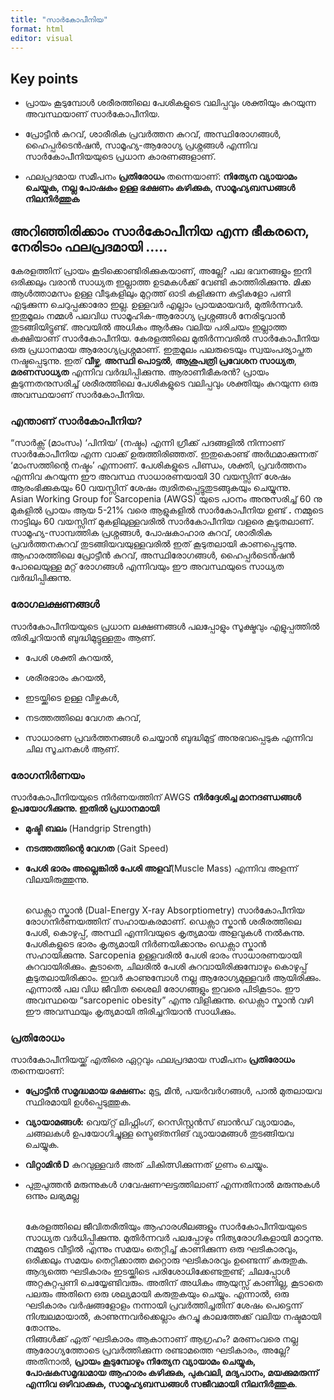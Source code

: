 ```yaml
---
title: "സാർകോപീനിയ"
format: html
editor: visual
---
```


::: callout-note
## Key points

-   പ്രായം കൂടുമ്പോൾ ശരീരത്തിലെ പേശികളുടെ വലിപ്പവും ശക്തിയും കുറയുന്ന അവസ്ഥയാണ് സാർകോപീനിയ.

-   പ്രോട്ടീൻ കുറവ്, ശാരീരിക പ്രവർത്തന കുറവ്, അസ്ഥിരോഗങ്ങൾ, ഹൈപ്പർടെൻഷൻ, സാമൂഹ്യ-ആരോഗ്യ പ്രശ്നങ്ങൾ എന്നിവ സാർകോപീനിയയുടെ പ്രധാന കാരണങ്ങളാണ്.

-   ഫലപ്രദമായ സമീപനം **പ്രതിരോധം** തന്നെയാണ്: **നിത്യേന വ്യായാമം ചെയ്യുക, നല്ല പോഷകം ഉള്ള ഭക്ഷണം കഴിക്കുക, സാമൂഹ്യബന്ധങ്ങൾ നിലനിർത്തുക**
:::

## അറിഞ്ഞിരിക്കാം സാർകോപീനിയ എന്ന ഭീകരനെ, നേരിടാം ഫലപ്രദമായി …..

കേരളത്തിന് പ്രായം കൂടിക്കൊണ്ടിരിക്കുകയാണ്, അല്ലേ? പല ഭവനങ്ങളും ഇനി ഒരിക്കലും വരാൻ സാധ്യത ഇല്ലാത്ത ഉടമകൾക്ക് വേണ്ടി കാത്തിരിക്കുന്നു. മിക്ക ആൾത്താമസം ഉള്ള വീടുകളിലും മുറ്റത്ത് ഓടി കളിക്കുന്ന കുട്ടികളോ പണി എടുക്കുന്ന ചെറുപ്പക്കാരോ ഇല്ല. ഉള്ളവർ എല്ലാം പ്രായമായവർ, മുതിർന്നവർ. ഇതുമൂലം നമ്മൾ പലവിധ സാമൂഹിക-ആരോഗ്യ പ്രശ്നങ്ങൾ നേരിടുവാൻ തുടങ്ങിയിട്ടുണ്ട്. അവയിൽ അധികം ആർക്കും വലിയ പരിചയം ഇല്ലാത്ത കക്ഷിയാണ് സാർകോപീനിയ. കേരളത്തിലെ മുതിർന്നവരിൽ സാർകോപീനിയ ഒരു പ്രധാനമായ ആരോഗ്യപ്രശ്നമാണ്. ഇതുമൂലം പലരുടെയും സ്വയംപര്യാപ്തത നഷ്ടപ്പെടുന്നു. ഇത് **വീഴ്ച**, **അസ്ഥി പൊട്ടൽ**, **ആശുപത്രി പ്രവേശന സാധ്യത**, **മരണസാധ്യത** എന്നിവ വർദ്ധിപ്പിക്കുന്നു. ആരാണീഭീകരൻ? പ്രായം കൂടുന്നതനുസരിച്ച് ശരീരത്തിലെ പേശികളുടെ വലിപ്പവും ശക്തിയും കുറയുന്ന ഒരു അവസ്ഥയാണ് സാർകോപീനിയ.

### എന്താണ് സാർകോപീനിയ?

“സാർക്സ് (മാംസം) ‘പിനിയ’ (നഷ്ടം) എന്നി ഗ്രീക്ക് പദങ്ങളിൽ നിന്നാണ് സാർകോപീനിയ എന്ന വാക്ക് ഉരുത്തിരിഞ്ഞത്. ഇതുകൊണ്ട് അർഥമാക്കുന്നത് ‘മാംസത്തിന്റെ നഷ്ടം’ എന്നാണ്. പേശികളുടെ പിണ്ഡം, ശക്തി, പ്രവർത്തനം എന്നിവ കുറയുന്ന ഈ അവസ്ഥ സാധാരണയായി 30 വയസ്സിന് ശേഷം ആരംഭിക്കുകയും 60 വയസ്സിന് ശേഷം ത്വരിതപ്പെട്ടുതുടങ്ങുകയും ചെയ്യുന്നു.\
Asian Working Group for Sarcopenia (AWGS) യുടെ പഠനം അനുസരിച്ച് 60 നു മുകളിൽ പ്രായം ആയ 5-21% വരെ ആളുകളിൽ സാർകോപീനിയ ഉണ്ട് **.** നമ്മുടെ നാട്ടിലും 60 വയസ്സിന് മുകളിലുള്ളവരിൽ സാർകോപീനിയ വളരെ കൂടുതലാണ്. സാമൂഹ്യ-സാമ്പത്തിക പ്രശ്നങ്ങൾ, പോഷകാഹാര കുറവ്, ശാരീരിക പ്രവർത്തനകുറവ് തുടങ്ങിയവയുള്ളവരിൽ ഇത് കൂടുതലായി കാണപ്പെടുന്നു. ആഹാരത്തിലെ പ്രോട്ടീൻ കുറവ്, അസ്ഥിരോഗങ്ങൾ, ഹൈപ്പർടെൻഷൻ പോലെയുള്ള മറ്റ് രോഗങ്ങൾ എന്നിവയും ഈ അവസ്ഥയുടെ സാധ്യത വർദ്ധിപ്പിക്കുന്നു.

### രോഗലക്ഷണങ്ങൾ

സാർകോപീനിയയുടെ പ്രധാന ലക്ഷണങ്ങൾ പലപ്പോളും സൂക്ഷ്മവും എളുപ്പത്തിൽ തിരിച്ചറിയാൻ ബുദ്ധിമുട്ടുള്ളതും ആണ്.

-   പേശി ശക്തി കുറയൽ,

-   ശരീരഭാരം കുറയൽ,

-   ഇടയ്ക്കിടെ ഉള്ള വീഴ്ചകൾ,

-   നടത്തത്തിലെ വേഗത കുറവ്,

-   സാധാരണ പ്രവർത്തനങ്ങൾ ചെയ്യാൻ ബുദ്ധിമുട്ട് അനുഭവപ്പെടുക എന്നിവ ചില സൂചനകൾ ആണ്.

### രോഗനിർണയം

സാർകോപീനിയയുടെ നിർണയത്തിന് AWGS **നിർദ്ദേശിച്ച മാനദണ്ഡങ്ങൾ ഉപയോഗിക്കുന്നു. ഇതിൽ പ്രധാനമായി**

-   **മുഷ്ടി** **ബലം** (Handgrip Strength)

-   **നടത്തത്തിന്റെ വേഗത** (Gait Speed)

-   **പേശി ഭാരം അല്ലെങ്കിൽ പേശി അളവ്**(Muscle Mass) എന്നിവ അളന്ന് വിലയിരുത്തുന്നു.

    \
    ഡെക്സാ സ്കാൻ (Dual-Energy X-ray Absorptiometry) സാർകോപീനിയ രോഗനിർണയത്തിന് സഹായകരമാണ്. ഡെക്സാ സ്കാൻ ശരീരത്തിലെ പേശി, കൊഴുപ്പ്, അസ്ഥി എന്നിവയുടെ കൃത്യമായ അളവുകൾ നൽകുന്നു. പേശികളുടെ ഭാരം കൃത്യമായി നിർണയിക്കാനും ഡെക്സാ സ്കാൻ സഹായിക്കുന്നു. Sarcopenia ഉള്ളവരിൽ പേശി ഭാരം സാധാരണയായി കുറവായിരിക്കും. കൂടാതെ, ചിലരിൽ പേശി കുറവായിരിക്കുമ്പോഴും കൊഴുപ്പ് കൂടുതലായിരിക്കാം. ഇവർ കാണുമ്പോൾ നല്ല ആരോഗ്യമുള്ളവർ ആയിരിക്കും. എന്നാൽ പല വിധ ജീവിത ശൈലി രോഗങ്ങളും ഇവരെ പിടികൂടാം. ഈ അവസ്ഥയെ “sarcopenic obesity” എന്നു വിളിക്കുന്നു. ഡെക്സാ സ്കാൻ വഴി ഈ അവസ്ഥയും കൃത്യമായി തിരിച്ചറിയാൻ സാധിക്കും.

### **പ്രതിരോധം**

സാർകോപീനിയയ്ക്ക് എതിരെ ഏറ്റവും ഫലപ്രദമായ സമീപനം **പ്രതിരോധം** തന്നെയാണ്:

-   **പ്രോട്ടീൻ സമൃദ്ധമായ ഭക്ഷണം:** മുട്ട, മീൻ, പയർവർഗങ്ങൾ, പാൽ മുതലായവ സ്ഥിരമായി ഉൾപ്പെടുത്തുക.

-   **വ്യായാമങ്ങൾ:** വെയ്റ്റ് ലിഫ്റ്റിംഗ്, റെസിസ്റ്റൻസ് ബാൻഡ് വ്യായാമം, ചങ്ങലകൾ ഉപയോഗിച്ചുള്ള സ്ട്രെങ്തനിങ് വ്യായാമങ്ങൾ തുടങ്ങിയവ ചെയ്യുക.

-   **വിറ്റാമിൻ D** കുറവുള്ളവർ അത് ചികിത്സിക്കുന്നത് ഗുണം ചെയ്യും.

-   പുതുപുത്തൻ മരുന്നുകൾ ഗവേഷണഘട്ടത്തിലാണ് എന്നതിനാൽ മരുന്നുകൾ ഒന്നും ലഭ്യമല്ല

    \
    കേരളത്തിലെ ജീവിതരീതിയും ആഹാരശീലങ്ങളും സാർകോപീനിയയുടെ സാധ്യത വർധിപ്പിക്കുന്നു. മുതിർന്നവർ പലപ്പോഴും നിത്യരോഗികളായി മാറുന്നു.\
    നമ്മുടെ വീട്ടിൽ എന്നും സമയം തെറ്റിച്ച് കാണിക്കുന്ന ഒരു ഘടികാരവും, ഒരിക്കലും സമയം തെറ്റിക്കാത്ത മറ്റൊരു ഘടികാരവും ഉണ്ടെന്ന് കരുതുക. ആദ്യത്തെ ഘടികാരം ഇടയ്ക്കിടെ പരിശോധിക്കേണ്ടതുണ്ട്; ചിലപ്പോൾ അറ്റകുറ്റപ്പണി ചെയ്യേണ്ടിവരും. അതിന് അധികം ആയുസ്സ് കാണില്ല, കൂടാതെ പലരും അതിനെ ഒരു ശല്യമായി കരുതുകയും ചെയ്യും. എന്നാൽ, ഒരു ഘടികാരം വർഷങ്ങളോളം നന്നായി പ്രവർത്തിച്ചതിന് ശേഷം പെട്ടെന്ന് നിശ്ചലമായാൽ, കാണുന്നവർക്കെല്ലാം കുറച്ചു കാലത്തേക്ക് വലിയ നഷ്ടമായി തോന്നും.\
    നിങ്ങൾക്ക് ഏത് ഘടികാരം ആകാനാണ് ആഗ്രഹം? മരണംവരെ നല്ല ആരോഗ്യത്തോടെ പ്രവർത്തിക്കുന്ന രണ്ടാമത്തെ ഘടികാരം, അല്ലേ?\
    അതിനാൽ, **പ്രായം കൂടുമ്പോഴും നിത്യേന വ്യായാമം ചെയ്യുക, പോഷകസമൃദ്ധമായ ആഹാരം കഴിക്കുക, പുകവലി, മദ്യപാനം, മയക്കുമരുന്ന് എന്നിവ ഒഴിവാക്കുക, സാമൂഹ്യബന്ധങ്ങൾ സജീവമായി നിലനിർത്തുക**.
